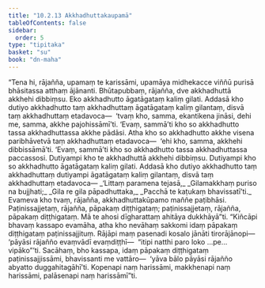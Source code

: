 ```yaml
---
title: "10.2.13 Akkhadhuttakaupamā"
tableOfContents: false
sidebar:
  order: 5
type: "tipitaka"
basket: "su"
book: "dn-maha"
---
```



<DynamicBreadcrumb />

<Division number="434" book="dn-maha">

<Paragraph number="1129" book="dn-maha">
“Tena hi, rājañña, upamaṃ te karissāmi, upamāya midhekacce viññū purisā bhāsitassa atthaṃ ājānanti. Bhūtapubbaṃ, rājañña, dve akkhadhuttā akkhehi dibbiṃsu. Eko akkhadhutto āgatāgataṃ kaliṃ gilati. Addasā kho dutiyo akkhadhutto taṃ akkhadhuttaṃ āgatāgataṃ kaliṃ gilantaṃ, disvā taṃ akkhadhuttaṃ etadavoca—  ‘tvaṃ kho, samma, ekantikena jināsi, dehi me, samma, akkhe pajohissāmī’ti. ‘Evaṃ, sammā’ti kho so akkhadhutto tassa akkhadhuttassa akkhe pādāsi. Atha kho so akkhadhutto akkhe visena paribhāvetvā taṃ akkhadhuttaṃ etadavoca—  ‘ehi kho, samma, akkhehi dibbissāmā’ti. ‘Evaṃ, sammā’ti kho so akkhadhutto tassa akkhadhuttassa paccassosi. Dutiyampi kho te akkhadhuttā akkhehi dibbiṃsu. Dutiyampi kho so akkhadhutto āgatāgataṃ kaliṃ gilati. Addasā kho dutiyo akkhadhutto taṃ akkhadhuttaṃ dutiyampi āgatāgataṃ kaliṃ gilantaṃ, disvā taṃ akkhadhuttaṃ etadavoca—
</Paragraph>

<Paragraph number="1130" type="verses" book="dn-maha">
_‘Littaṃ paramena tejasā,_  
_Gilamakkhaṃ puriso na bujjhati;_  
_Gila re gila pāpadhuttaka,_  
_Pacchā te kaṭukaṃ bhavissatī’ti._  

</Paragraph>

<Paragraph number="1131" book="dn-maha">
Evameva kho tvaṃ, rājañña, akkhadhuttakūpamo maññe paṭibhāsi. Paṭinissajjetaṃ, rājañña, pāpakaṃ diṭṭhigataṃ; paṭinissajjetaṃ, rājañña, pāpakaṃ diṭṭhigataṃ. Mā te ahosi dīgharattaṃ ahitāya dukkhāyā”ti.
</Paragraph>

</Division>
<Division number="435" book="dn-maha">

<Paragraph number="1132" book="dn-maha">
“Kiñcāpi bhavaṃ kassapo evamāha, atha kho nevāhaṃ sakkomi idaṃ pāpakaṃ diṭṭhigataṃ paṭinissajjituṃ. Rājāpi maṃ pasenadi kosalo jānāti tirorājānopi—  ‘pāyāsi rājañño evaṃvādī evaṃdiṭṭhī—  “itipi natthi paro loko …pe…  vipāko”’ti. Sacāhaṃ, bho kassapa, idaṃ pāpakaṃ diṭṭhigataṃ paṭinissajjissāmi, bhavissanti me vattāro—  ‘yāva bālo pāyāsi rājañño abyatto duggahitagāhī’ti. Kopenapi naṃ harissāmi, makkhenapi naṃ harissāmi, palāsenapi naṃ harissāmī”ti.
</Paragraph>
</Division>